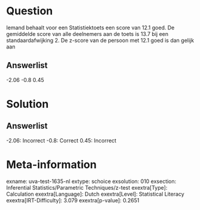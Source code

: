 Question
========

Iemand behaalt voor een Statistiektoets een score van 12.1 goed. De
gemiddelde score van alle deelnemers aan de toets is 13.7 bij een
standaardafwijking 2. De z-score van de persoon met 12.1 goed is dan
gelijk aan

Answerlist
----------

-2.06
-0.8
0.45

Solution
========

Answerlist
----------

-2.06: Incorrect
-0.8: Correct
0.45: Incorrect

Meta-information
================
exname: uva-test-1635-nl
extype: schoice
exsolution: 010
exsection: Inferential Statistics/Parametric Techniques/z-test
exextra[Type]: Calculation
exextra[Language]: Dutch
exextra[Level]: Statistical Literacy
exextra[IRT-Difficulty]: 3.079
exextra[p-value]: 0.2651
